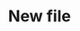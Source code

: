 ---
title: "New file"
description: "Description of your new file."
'og:image': "https://i.ibb.co/nv3X7kC/Banner-Twitter-3.png"
sidebarTitle: "Welcome to Vanish"
mode: "wide"
---